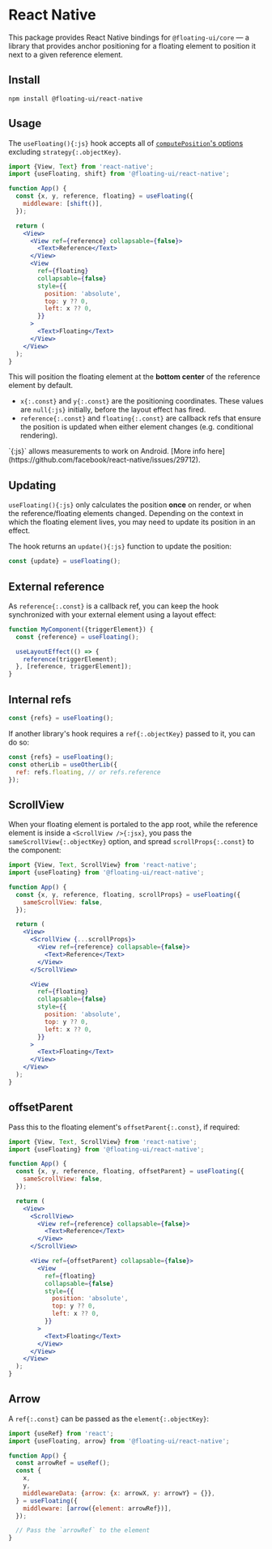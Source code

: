 # React Native

This package provides React Native bindings for
`@floating-ui/core` — a library that provides anchor positioning
for a floating element to position it next to a given reference
element.

## Install

```shell
npm install @floating-ui/react-native
```

## Usage

The `useFloating(){:js}` hook accepts all of
[`computePosition`'s options](/docs/computePosition#options)
excluding `strategy{:.objectKey}`.

```jsx
import {View, Text} from 'react-native';
import {useFloating, shift} from '@floating-ui/react-native';

function App() {
  const {x, y, reference, floating} = useFloating({
    middleware: [shift()],
  });

  return (
    <View>
      <View ref={reference} collapsable={false}>
        <Text>Reference</Text>
      </View>
      <View
        ref={floating}
        collapsable={false}
        style={{
          position: 'absolute',
          top: y ?? 0,
          left: x ?? 0,
        }}
      >
        <Text>Floating</Text>
      </View>
    </View>
  );
}
```

This will position the floating element at the **bottom center**
of the reference element by default.

- `x{:.const}` and `y{:.const}` are the positioning coordinates.
  These values are `null{:js}` initially, before the layout
  effect has fired.
- `reference{:.const}` and `floating{:.const}` are callback refs
  that ensure the position is updated when either element changes
  (e.g. conditional rendering).

<Notice gap="above">
  `<View collapsable={false} />{:js}` allows measurements to work
  on Android. [More info here](https://github.com/facebook/react-native/issues/29712).
</Notice>

## Updating

`useFloating(){:js}` only calculates the position **once** on
render, or when the reference/floating elements changed.
Depending on the context in which the floating element lives, you
may need to update its position in an effect.

The hook returns an `update(){:js}` function to update the
position:

```js
const {update} = useFloating();
```

## External reference

As `reference{:.const}` is a callback ref, you can keep the hook
synchronized with your external element using a layout effect:

```js /triggerElement/1-3
function MyComponent({triggerElement}) {
  const {reference} = useFloating();

  useLayoutEffect(() => {
    reference(triggerElement);
  }, [reference, triggerElement]);
}
```

## Internal refs

```js
const {refs} = useFloating();
```

If another library's hook requires a `ref{:.objectKey}` passed to
it, you can do so:

```js
const {refs} = useFloating();
const otherLib = useOtherLib({
  ref: refs.floating, // or refs.reference
});
```

## ScrollView

When your floating element is portaled to the app root, while the
reference element is inside a `<ScrollView />{:jsx}`, you pass
the `sameScrollView{:.objectKey}` option, and spread
`scrollProps{:.const}` to the component:

```jsx /scrollProps/ {6}
import {View, Text, ScrollView} from 'react-native';
import {useFloating} from '@floating-ui/react-native';

function App() {
  const {x, y, reference, floating, scrollProps} = useFloating({
    sameScrollView: false,
  });

  return (
    <View>
      <ScrollView {...scrollProps}>
        <View ref={reference} collapsable={false}>
          <Text>Reference</Text>
        </View>
      </ScrollView>

      <View
        ref={floating}
        collapsable={false}
        style={{
          position: 'absolute',
          top: y ?? 0,
          left: x ?? 0,
        }}
      >
        <Text>Floating</Text>
      </View>
    </View>
  );
}
```

## offsetParent

Pass this to the floating element's `offsetParent{:.const}`, if
required:

```jsx /offsetParent/
import {View, Text, ScrollView} from 'react-native';
import {useFloating} from '@floating-ui/react-native';

function App() {
  const {x, y, reference, floating, offsetParent} = useFloating({
    sameScrollView: false,
  });

  return (
    <View>
      <ScrollView>
        <View ref={reference} collapsable={false}>
          <Text>Reference</Text>
        </View>
      </ScrollView>

      <View ref={offsetParent} collapsable={false}>
        <View
          ref={floating}
          collapsable={false}
          style={{
            position: 'absolute',
            top: y ?? 0,
            left: x ?? 0,
          }}
        >
          <Text>Floating</Text>
        </View>
      </View>
    </View>
  );
}
```

## Arrow

A `ref{:.const}` can be passed as the `element{:.objectKey}`:

```jsx /arrowRef/1-2 {11}
import {useRef} from 'react';
import {useFloating, arrow} from '@floating-ui/react-native';

function App() {
  const arrowRef = useRef();
  const {
    x,
    y,
    middlewareData: {arrow: {x: arrowX, y: arrowY} = {}},
  } = useFloating({
    middleware: [arrow({element: arrowRef})],
  });

  // Pass the `arrowRef` to the element
}
```
